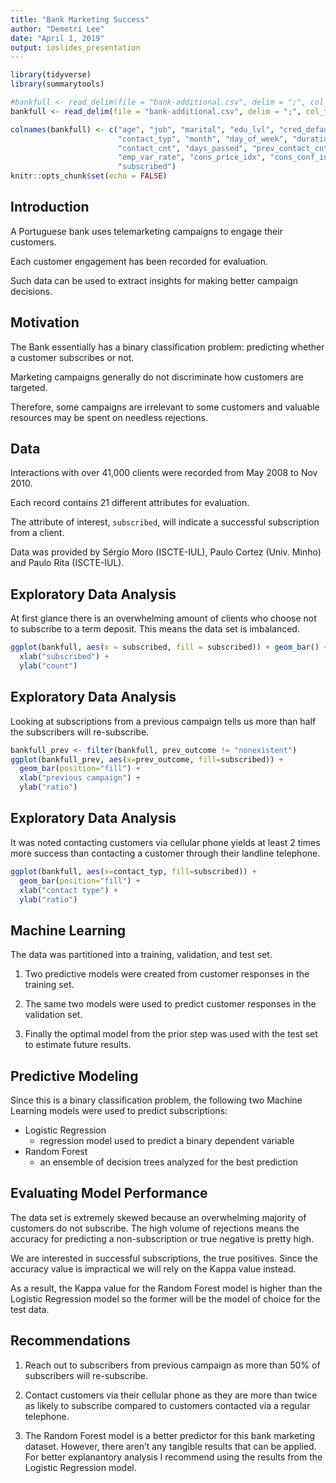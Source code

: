 ```yaml
---
title: "Bank Marketing Success"
author: "Demetri Lee"
date: "April 1, 2019"
output: ioslides_presentation
---
```


```r
library(tidyverse)
library(summarytools)

#bankfull <- read_delim(file = "bank-additional.csv", delim = ";", col_types = "iccccccccciiiicdddddc")
bankfull <- read_delim(file = "bank-additional.csv", delim = ";", col_types = "ifffffffffiiiifdddddf")

colnames(bankfull) <- c("age", "job", "marital", "edu_lvl", "cred_default", "mortgage", "loan",
                        "contact_typ", "month", "day_of_week", "duration_sec", 
                        "contact_cnt", "days_passed", "prev_contact_cnt", "prev_outcome",
                        "emp_var_rate", "cons_price_idx", "cons_conf_idx", "euribor3m", "num_employed",
                        "subscribed")
knitr::opts_chunk$set(echo = FALSE)
```

## Introduction

A Portuguese bank uses telemarketing campaigns to engage their customers. 

Each customer engagement has been recorded for evaluation. 

Such data can be used to extract insights for making better campaign decisions.


## Motivation

The Bank essentially has a binary classification problem: predicting whether a 
customer subscribes or not. 

Marketing campaigns generally do not discriminate how customers are targeted. 

Therefore, some campaigns are irrelevant to some customers and valuable 
resources may be spent on needless rejections. 


## Data

Interactions with over 41,000 clients were recorded from May 2008 to Nov 2010.

Each record contains 21 different attributes for evaluation.

The attribute of interest, `subscribed`, will indicate a successful 
subscription from a client.

Data was provided by Sérgio Moro (ISCTE-IUL), Paulo Cortez (Univ. Minho) and 
Paulo Rita (ISCTE-IUL).

## Exploratory Data Analysis

At first glance there is an overwhelming amount of clients who choose not to 
subscribe to a term deposit. This means the data set is imbalanced.

```r
ggplot(bankfull, aes(x = subscribed, fill = subscribed)) + geom_bar() + 
  xlab("subscribed") + 
  ylab("count")
```


## Exploratory Data Analysis

Looking at subscriptions from a previous campaign tells us more than half the 
subscribers will re-subscribe.

```r
bankfull_prev <- filter(bankfull, prev_outcome != "nonexistent")
ggplot(bankfull_prev, aes(x=prev_outcome, fill=subscribed)) + 
  geom_bar(position="fill") + 
  xlab("previous campaign") + 
  ylab("ratio")
```


## Exploratory Data Analysis

It was noted contacting customers via cellular phone yields at least 2 times 
more success than contacting a customer through their landline telephone.

```r
ggplot(bankfull, aes(x=contact_typ, fill=subscribed)) + 
  geom_bar(position="fill") + 
  xlab("contact type") + 
  ylab("ratio")
```


## Machine Learning

The data was partitioned into a training, validation, and test set.

1. Two predictive models were created from customer responses in the training 
  set.

2. The same two models were used to predict customer responses in the validation set.

3. Finally the optimal model from the prior step was used with the test set to 
  estimate future results. 


## Predictive Modeling

Since this is a binary classification problem, the following two Machine 
Learning models were used to predict subscriptions:

* Logistic Regression
    * regression model used to predict a binary dependent variable 
    
* Random Forest
    * an ensemble of decision trees analyzed for the best prediction 


## Evaluating Model Performance

The data set is extremely skewed because an overwhelming majority of customers 
do not subscribe. The high volume of rejections means the accuracy for 
predicting a non-subscription or true negative is pretty high. 

We are interested in successful subscriptions, the true positives. Since the 
accuracy value is impractical we will rely on the Kappa value instead.

As a result, the Kappa value for the Random Forest model is higher than the 
Logistic Regression model so the former will be the model of choice for the 
test data. 


## Recommendations

1. Reach out to subscribers from previous campaign as more than 50% of 
  subscribers will re-subscribe. 

2. Contact customers via their cellular phone as they are more than twice as 
  likely to subscribe compared to customers contacted via a regular telephone. 

3. The Random Forest model is a better predictor for this bank marketing 
  dataset. However, there aren't any tangible results that can be applied. 
  For better explanantory analysis I recommend using the results from the 
  Logistic Regression model. 
